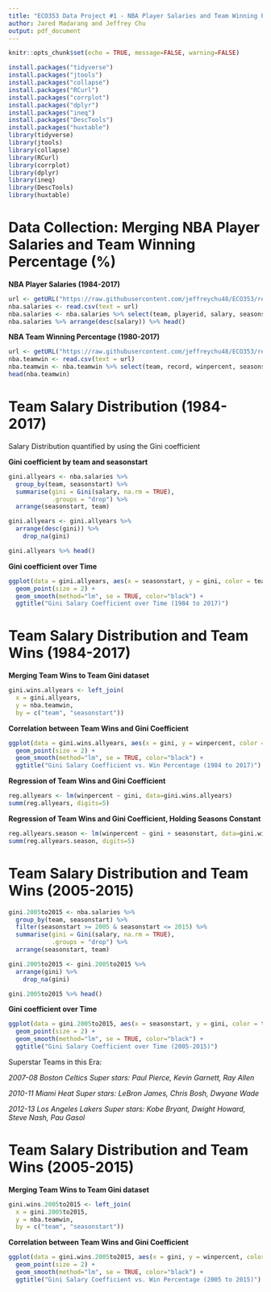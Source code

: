 ```yaml
---
title: "ECO353 Data Project #1 - NBA Player Salaries and Team Winning Percentage (%)"
author: Jared Madarang and Jeffrey Chu
output: pdf_document
---
```


```r
knitr::opts_chunk$set(echo = TRUE, message=FALSE, warning=FALSE)
```

```r
install.packages("tidyverse")
install.packages("jtools")
install.packages("collapse")
install.packages("RCurl")
install.packages("corrplot")
install.packages("dplyr")
install.packages("ineq")
install.packages("DescTools")
install.packages("huxtable")
library(tidyverse)
library(jtools)
library(collapse)
library(RCurl)
library(corrplot)
library(dplyr)
library(ineq)
library(DescTools)
library(huxtable)
```

# Data Collection: Merging NBA Player Salaries and Team Winning Percentage (%)

**NBA Player Salaries (1984-2017)**

```r
url <- getURL("https://raw.githubusercontent.com/jeffreychu48/ECO353/refs/heads/main/salaries_1985to2018.csv")
nba.salaries <- read.csv(text = url)
nba.salaries <- nba.salaries %>% select(team, playerid, salary, seasonstart)
nba.salaries %>% arrange(desc(salary)) %>% head()
```

**NBA Team Winning Percentage (1980-2017)**

```r
url <- getURL("https://raw.githubusercontent.com/jeffreychu48/ECO353/refs/heads/main/nba_team_win.csv")
nba.teamwin <- read.csv(text = url)
nba.teamwin <- nba.teamwin %>% select(team, record, winpercent, seasonstart)
head(nba.teamwin)
```

# Team Salary Distribution (1984-2017)

Salary Distribution quantified by using the Gini coefficient

**Gini coefficient by team and seasonstart**

```r
gini.allyears <- nba.salaries %>% 
  group_by(team, seasonstart) %>%   
  summarise(gini = Gini(salary, na.rm = TRUE), 
            .groups = "drop") %>% 
  arrange(seasonstart, team) 

gini.allyears <- gini.allyears %>% 
  arrange(desc(gini)) %>% 
    drop_na(gini)

gini.allyears %>% head()
```

**Gini coefficient over Time**

```r
ggplot(data = gini.allyears, aes(x = seasonstart, y = gini, color = team)) +
  geom_point(size = 2) +
  geom_smooth(method="lm", se = TRUE, color="black") +
  ggtitle("Gini Salary Coefficient over Time (1984 to 2017)")
```

# Team Salary Distribution and Team Wins (1984-2017)

**Merging Team Wins to Team Gini dataset**
```r
gini.wins.allyears <- left_join(
  x = gini.allyears, 
  y = nba.teamwin, 
  by = c("team", "seasonstart"))
```

**Correlation between Team Wins and Gini Coefficient**
```r
ggplot(data = gini.wins.allyears, aes(x = gini, y = winpercent, color = seasonstart)) +
  geom_point(size = 2) +
  geom_smooth(method="lm", se = TRUE, color="black") +
  ggtitle("Gini Salary Coefficient vs. Win Percentage (1984 to 2017)")
```

**Regression of Team Wins and Gini Coefficient**

```r
reg.allyears <- lm(winpercent ~ gini, data=gini.wins.allyears)
summ(reg.allyears, digits=5)
```


**Regression of Team Wins and Gini Coefficient, Holding Seasons Constant**

```r
reg.allyears.season <- lm(winpercent ~ gini + seasonstart, data=gini.wins.allyears)
summ(reg.allyears.season, digits=5)
```


# Team Salary Distribution and Team Wins (2005-2015)

```r
gini.2005to2015 <- nba.salaries %>% 
  group_by(team, seasonstart) %>%   
  filter(seasonstart >= 2005 & seasonstart <= 2015) %>% 
  summarise(gini = Gini(salary, na.rm = TRUE), 
            .groups = "drop") %>% 
  arrange(seasonstart, team) 

gini.2005to2015 <- gini.2005to2015 %>% 
  arrange(gini) %>% 
    drop_na(gini)

gini.2005to2015 %>% head()
```

**Gini coefficient over Time**

```r
ggplot(data = gini.2005to2015, aes(x = seasonstart, y = gini, color = team)) +
  geom_point(size = 2) +
  geom_smooth(method="lm", se = TRUE, color="black") +
  ggtitle("Gini Salary Coefficient over Time (2005-2015)")
```

Superstar Teams in this Era: 

*2007-08 Boston Celtics*
*Super stars: Paul Pierce, Kevin Garnett, Ray Allen*

*2010-11 Miami Heat*
*Super stars: LeBron James, Chris Bosh, Dwyane Wade*

*2012-13 Los Angeles Lakers*
*Super stars: Kobe Bryant, Dwight Howard, Steve Nash, Pau Gasol*


# Team Salary Distribution and Team Wins (2005-2015)

**Merging Team Wins to Team Gini dataset**
```r
gini.wins.2005to2015 <- left_join(
  x = gini.2005to2015, 
  y = nba.teamwin, 
  by = c("team", "seasonstart"))
```

**Correlation between Team Wins and Gini Coefficient**
```r
ggplot(data = gini.wins.2005to2015, aes(x = gini, y = winpercent, color = seasonstart)) +
  geom_point(size = 2) +
  geom_smooth(method="lm", se = TRUE, color="black") +
  ggtitle("Gini Salary Coefficient vs. Win Percentage (2005 to 2015)")
```



